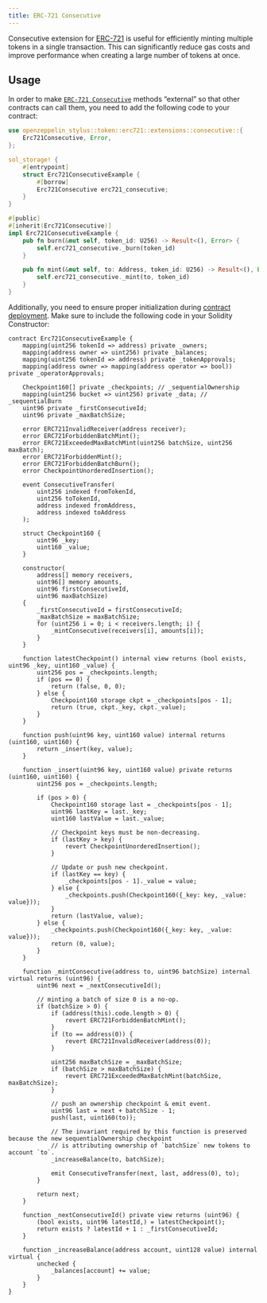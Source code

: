 ```yaml
---
title: ERC-721 Consecutive
---
```


Consecutive extension for [ERC-721](/contracts-stylus/0.1.0/erc721) is useful for efficiently minting multiple tokens in a single transaction. This can significantly reduce gas costs and improve performance when creating a large number of tokens at once.

## Usage

In order to make [`ERC-721 Consecutive`](https://docs.rs/openzeppelin-stylus/0.1.0/openzeppelin_stylus/token/erc721/extensions/consecutive/index.html) methods “external” so that other contracts can call them, you need to add the following code to your contract:

```rust
use openzeppelin_stylus::token::erc721::extensions::consecutive::{
    Erc721Consecutive, Error,
};

sol_storage! {
    #[entrypoint]
    struct Erc721ConsecutiveExample {
        #[borrow]
        Erc721Consecutive erc721_consecutive;
    }
}

#[public]
#[inherit(Erc721Consecutive)]
impl Erc721ConsecutiveExample {
    pub fn burn(&mut self, token_id: U256) -> Result<(), Error> {
        self.erc721_consecutive._burn(token_id)
    }

    pub fn mint(&mut self, to: Address, token_id: U256) -> Result<(), Error> {
        self.erc721_consecutive._mint(to, token_id)
    }
}
```

Additionally, you need to ensure proper initialization during [contract deployment](/contracts-stylus/0.1.0/deploy). Make sure to include the following code in your Solidity Constructor:

```solidity
contract Erc721ConsecutiveExample {
    mapping(uint256 tokenId => address) private _owners;
    mapping(address owner => uint256) private _balances;
    mapping(uint256 tokenId => address) private _tokenApprovals;
    mapping(address owner => mapping(address operator => bool)) private _operatorApprovals;

    Checkpoint160[] private _checkpoints; // _sequentialOwnership
    mapping(uint256 bucket => uint256) private _data; // _sequentialBurn
    uint96 private _firstConsecutiveId;
    uint96 private _maxBatchSize;

    error ERC721InvalidReceiver(address receiver);
    error ERC721ForbiddenBatchMint();
    error ERC721ExceededMaxBatchMint(uint256 batchSize, uint256 maxBatch);
    error ERC721ForbiddenMint();
    error ERC721ForbiddenBatchBurn();
    error CheckpointUnorderedInsertion();

    event ConsecutiveTransfer(
        uint256 indexed fromTokenId,
        uint256 toTokenId,
        address indexed fromAddress,
        address indexed toAddress
    );

    struct Checkpoint160 {
        uint96 _key;
        uint160 _value;
    }

    constructor(
        address[] memory receivers,
        uint96[] memory amounts,
        uint96 firstConsecutiveId,
        uint96 maxBatchSize)
    {
        _firstConsecutiveId = firstConsecutiveId;
        _maxBatchSize = maxBatchSize;
        for (uint256 i = 0; i < receivers.length; i) {
            _mintConsecutive(receivers[i], amounts[i]);
        }
    }

    function latestCheckpoint() internal view returns (bool exists, uint96 _key, uint160 _value) {
        uint256 pos = _checkpoints.length;
        if (pos == 0) {
            return (false, 0, 0);
        } else {
            Checkpoint160 storage ckpt = _checkpoints[pos - 1];
            return (true, ckpt._key, ckpt._value);
        }
    }

    function push(uint96 key, uint160 value) internal returns (uint160, uint160) {
        return _insert(key, value);
    }

    function _insert(uint96 key, uint160 value) private returns (uint160, uint160) {
        uint256 pos = _checkpoints.length;

        if (pos > 0) {
            Checkpoint160 storage last = _checkpoints[pos - 1];
            uint96 lastKey = last._key;
            uint160 lastValue = last._value;

            // Checkpoint keys must be non-decreasing.
            if (lastKey > key) {
                revert CheckpointUnorderedInsertion();
            }

            // Update or push new checkpoint.
            if (lastKey == key) {
                _checkpoints[pos - 1]._value = value;
            } else {
                _checkpoints.push(Checkpoint160({_key: key, _value: value}));
            }
            return (lastValue, value);
        } else {
            _checkpoints.push(Checkpoint160({_key: key, _value: value}));
            return (0, value);
        }
    }

    function _mintConsecutive(address to, uint96 batchSize) internal virtual returns (uint96) {
        uint96 next = _nextConsecutiveId();

        // minting a batch of size 0 is a no-op.
        if (batchSize > 0) {
            if (address(this).code.length > 0) {
                revert ERC721ForbiddenBatchMint();
            }
            if (to == address(0)) {
                revert ERC721InvalidReceiver(address(0));
            }

            uint256 maxBatchSize = _maxBatchSize;
            if (batchSize > maxBatchSize) {
                revert ERC721ExceededMaxBatchMint(batchSize, maxBatchSize);
            }

            // push an ownership checkpoint & emit event.
            uint96 last = next + batchSize - 1;
            push(last, uint160(to));

            // The invariant required by this function is preserved because the new sequentialOwnership checkpoint
            // is attributing ownership of `batchSize` new tokens to account `to`.
            _increaseBalance(to, batchSize);

            emit ConsecutiveTransfer(next, last, address(0), to);
        }

        return next;
    }

    function _nextConsecutiveId() private view returns (uint96) {
        (bool exists, uint96 latestId,) = latestCheckpoint();
        return exists ? latestId + 1 : _firstConsecutiveId;
    }

    function _increaseBalance(address account, uint128 value) internal virtual {
        unchecked {
            _balances[account] += value;
        }
    }
}
```

